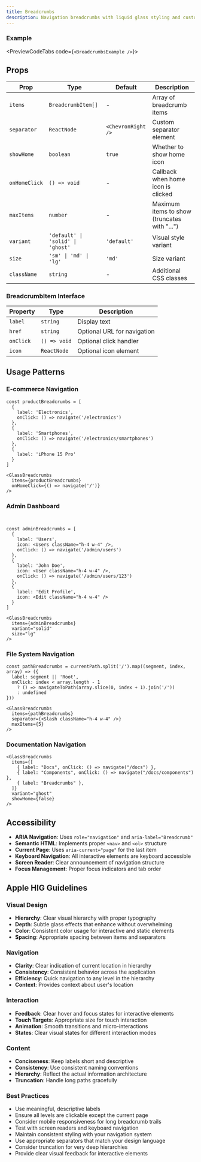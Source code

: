 ```yaml
---
title: Breadcrumbs
description: Navigation breadcrumbs with liquid glass styling and customizable separators.
---
```



### Example

<PreviewCodeTabs code={`<BreadcrumbsExample />`}>
  <BreadcrumbsExample />
</PreviewCodeTabs>

## Props

| Prop          | Type                              | Default            | Description                                  |
| ------------- | --------------------------------- | ------------------ | -------------------------------------------- |
| `items`       | `BreadcrumbItem[]`                | -                  | Array of breadcrumb items                    |
| `separator`   | `ReactNode`                       | `<ChevronRight />` | Custom separator element                     |
| `showHome`    | `boolean`                         | `true`             | Whether to show home icon                    |
| `onHomeClick` | `() => void`                      | -                  | Callback when home icon is clicked           |
| `maxItems`    | `number`                          | -                  | Maximum items to show (truncates with "...") |
| `variant`     | `'default' \| 'solid' \| 'ghost'` | `'default'`        | Visual style variant                         |
| `size`        | `'sm' \| 'md' \| 'lg'`            | `'md'`             | Size variant                                 |
| `className`   | `string`                          | -                  | Additional CSS classes                       |

### BreadcrumbItem Interface

| Property  | Type         | Description                 |
| --------- | ------------ | --------------------------- |
| `label`   | `string`     | Display text                |
| `href`    | `string`     | Optional URL for navigation |
| `onClick` | `() => void` | Optional click handler      |
| `icon`    | `ReactNode`  | Optional icon element       |

## Usage Patterns

### E-commerce Navigation

```tsx
const productBreadcrumbs = [
  {
    label: 'Electronics',
    onClick: () => navigate('/electronics')
  },
  {
    label: 'Smartphones',
    onClick: () => navigate('/electronics/smartphones')
  },
  {
    label: 'iPhone 15 Pro'
  }
]

<GlassBreadcrumbs
  items={productBreadcrumbs}
  onHomeClick={() => navigate('/')}
/>
```

### Admin Dashboard

```tsx


const adminBreadcrumbs = [
  {
    label: 'Users',
    icon: <Users className="h-4 w-4" />,
    onClick: () => navigate('/admin/users')
  },
  {
    label: 'John Doe',
    icon: <User className="h-4 w-4" />,
    onClick: () => navigate('/admin/users/123')
  },
  {
    label: 'Edit Profile',
    icon: <Edit className="h-4 w-4" />
  }
]

<GlassBreadcrumbs
  items={adminBreadcrumbs}
  variant="solid"
  size="lg"
/>
```

### File System Navigation

```tsx
const pathBreadcrumbs = currentPath.split('/').map((segment, index, array) => ({
  label: segment || 'Root',
  onClick: index < array.length - 1
    ? () => navigateToPath(array.slice(0, index + 1).join('/'))
    : undefined
}))

<GlassBreadcrumbs
  items={pathBreadcrumbs}
  separator={<Slash className="h-4 w-4" />}
  maxItems={5}
/>
```

### Documentation Navigation

```tsx
<GlassBreadcrumbs
  items={[
    { label: "Docs", onClick: () => navigate("/docs") },
    { label: "Components", onClick: () => navigate("/docs/components") },
    { label: "Breadcrumbs" },
  ]}
  variant="ghost"
  showHome={false}
/>
```

## Accessibility

- **ARIA Navigation**: Uses `role="navigation"` and `aria-label="Breadcrumb"`
- **Semantic HTML**: Implements proper `<nav>` and `<ol>` structure
- **Current Page**: Uses `aria-current="page"` for the last item
- **Keyboard Navigation**: All interactive elements are keyboard accessible
- **Screen Reader**: Clear announcement of navigation structure
- **Focus Management**: Proper focus indicators and tab order

## Apple HIG Guidelines

### Visual Design

- **Hierarchy**: Clear visual hierarchy with proper typography
- **Depth**: Subtle glass effects that enhance without overwhelming
- **Color**: Consistent color usage for interactive and static elements
- **Spacing**: Appropriate spacing between items and separators

### Navigation

- **Clarity**: Clear indication of current location in hierarchy
- **Consistency**: Consistent behavior across the application
- **Efficiency**: Quick navigation to any level in the hierarchy
- **Context**: Provides context about user's location

### Interaction

- **Feedback**: Clear hover and focus states for interactive elements
- **Touch Targets**: Appropriate size for touch interaction
- **Animation**: Smooth transitions and micro-interactions
- **States**: Clear visual states for different interaction modes

### Content

- **Conciseness**: Keep labels short and descriptive
- **Consistency**: Use consistent naming conventions
- **Hierarchy**: Reflect the actual information architecture
- **Truncation**: Handle long paths gracefully

### Best Practices

- Use meaningful, descriptive labels
- Ensure all levels are clickable except the current page
- Consider mobile responsiveness for long breadcrumb trails
- Test with screen readers and keyboard navigation
- Maintain consistent styling with your navigation system
- Use appropriate separators that match your design language
- Consider truncation for very deep hierarchies
- Provide clear visual feedback for interactive elements
